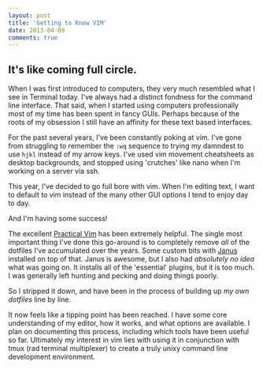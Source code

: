 ```yaml
---
layout: post
title: 'Getting to Know VIM'
date: 2013-04-09
comments: true
---
```


## It's like coming full circle.

When I was first introduced to computers, they very much resembled what I see in
Terminal today. I've always had a distinct fondness for the command line
interface. That said, when I started using computers professionally most of my
time has been spent in fancy GUIs. Perhaps because of the roots of my obsession
I still have an affinity for these text based interfaces.

For the past several years, I've been constantly poking at vim. I've gone from
struggling to remember the `:wq` sequence to trying my damndest to use
`hjkl` instead of my arrow keys. I've used vim movement cheatsheets as
desktop backgrounds, and stopped using 'crutches' like nano when I'm working on
a server via ssh.

This year, I've decided to go full bore with vim. When I'm editing text, I want
to default to vim instead of the many other GUI options I tend to enjoy day to
day.

And I'm having some success!

The excellent [Practical Vim](https://pragprog.com/book/dnvim/practical-vim) has
been extremely helpful. The single most important thing I've done this go-around
is to completely remove _all_ of the dotfiles I've accumulated over the
years. Some custom bits with [Janus](https://github.com/carlhuda/janus)
installed on top of that. Janus is awesome, but I also had _absolutely no idea_ what was going on. It
installs all of the 'essential' plugins, but it is too much. I was generally
left hunting and pecking and doing things poorly.

So I stripped it down, and have been in the process of building up _my own
dotfiles_ line by line.

It now feels like a tipping point has been reached. I have some core
understanding of my editor, how it works, and what options are available. I plan
on documenting this process, including which tools have been useful so far.
Ultimately my interest in vim lies with using it in conjunction with tmux (rad
terminal multiplexer) to create a truly unixy command line development
environment.
